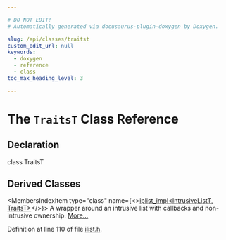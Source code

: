 ```yaml
---

# DO NOT EDIT!
# Automatically generated via docusaurus-plugin-doxygen by Doxygen.

slug: /api/classes/traitst
custom_edit_url: null
keywords:
  - doxygen
  - reference
  - class
toc_max_heading_level: 3

---
```





# The `TraitsT` Class Reference

<DoxygenPage pluginConfig={pluginConfig}>



## Declaration

<CodeBlock>class TraitsT</CodeBlock>

## Derived Classes

<MembersIndex>

<MembersIndexItem
  type="class"
  name={<><a href="/docs/api/classes/llvm/iplist-impl">iplist&#95;impl&lt;IntrusiveListT, TraitsT&gt;</a></>}>
A wrapper around an intrusive list with callbacks and non-intrusive ownership. <a href="/docs/api/classes/llvm/iplist-impl/#details">More...</a>
</MembersIndexItem>

</MembersIndex>


Definition at line 110 of file <a href="/docs/api/files/include/include/llvm/include/llvm/adt/ilist-h">ilist.h</a>.

</DoxygenPage>
